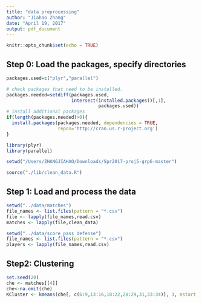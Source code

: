 ```yaml
---
title: "data preprocessing"
author: "Jiahao Zhang"
date: "April 19, 2017"
output: pdf_document
---
```


```r
knitr::opts_chunk$set(echo = TRUE)
```
## Step 0: Load the packages, specify directories

```r
packages.used=c("plyr","parallel")

# check packages that need to be installed.
packages.needed=setdiff(packages.used, 
                        intersect(installed.packages()[,1], 
                                  packages.used))
# install additional packages
if(length(packages.needed)>0){
  install.packages(packages.needed, dependencies = TRUE,
                   repos='http://cran.us.r-project.org')
}

library(plyr)
library(parallel)

setwd("/Users/ZHANGJIAHAO/Downloads/Spr2017-proj5-grp6-master")

source("./lib/clean_data.R")


```
## Step 1: Load and process the data
```r
setwd("../data/matches")
file_names <- list.files(pattern = "*.csv")
file <- lapply(file_names,read.csv)
matches <- lapply(file,clean_data)
```
```r
setwd("../data/score_pass_defense")
file_names <- list.files(pattern = "*.csv")
players <- lapply(file_names,read.csv)

```
## Step2: Clustering
```r
set.seed(20)
che <- matches[[4]]
che<-na.omit(che)
KCluster <- kmeans(che[, c(6:9,13:16,18:22,28:29,31,33:34)], 3, nstart = 20)
```
